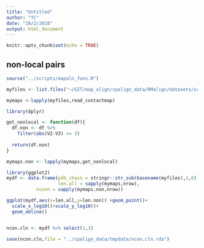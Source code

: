 ```yaml
---
title: "Untitled"
author: "TC"
date: "10/2/2018"
output: html_document
---
```


```r
knitr::opts_chunk$set(echo = TRUE)
```

## non-local pairs

```r
source("../scripts/mapaln_funs.R")
```


```r


myfiles <- list.files("~/GIT/map_align/spalign_data/RMalign/datasets/scor/pdb_chain_map",full.names = TRUE)

mymaps <-lapply(myfiles,read_contactmap)
```

```r
library(dplyr)

get_nonlocal <- function(df){
  df.non <- df %>%
    filter(abs(V2-V3) >= 3)
  
  return(df.non)
}

mymaps.non <- lapply(mymaps,get_nonlocal)
```


```r

library(ggplot2)
mydf <- data.frame(pdb_chain = stringr::str_sub(basename(myfiles),1,6),
                   len.all = sapply(mymaps,nrow),
           nconn = sapply(mymaps.non,nrow))

ggplot(mydf,aes(x=len.all,y=len.non)) +geom_point()+
  scale_x_log10()+scale_y_log10()+
  geom_abline()


ncon.cln <- mydf %>% select(1,3)

save(ncon.cln,file = "../spalign_data/tmpdata/ncon.cln.rda")


```

